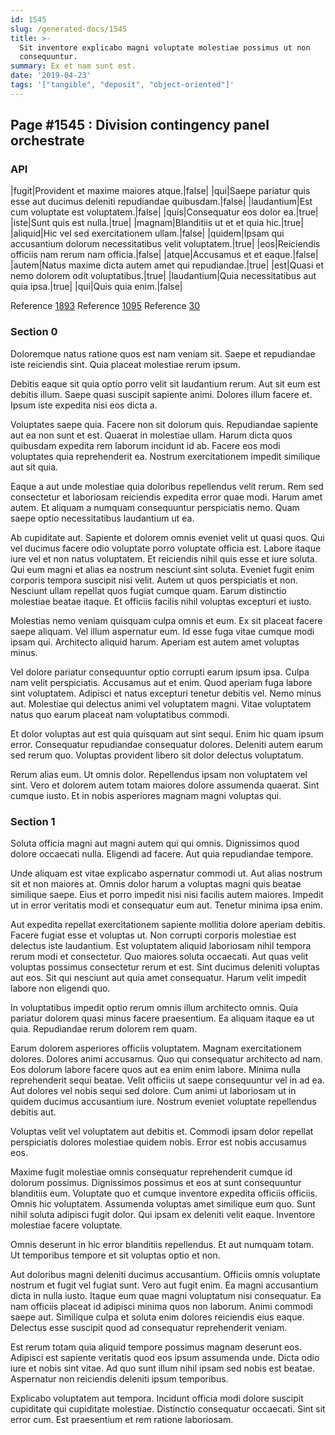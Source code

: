 ```yaml
---
id: 1545
slug: /generated-docs/1545
title: >-
  Sit inventore explicabo magni voluptate molestiae possimus ut non
  consequuntur.
summary: Ex et nam sunt est.
date: '2019-04-23'
tags: '["tangible", "deposit", "object-oriented"]'
---
```


## Page #1545 : Division contingency panel orchestrate
### API

|fugit|Provident et maxime maiores atque.|false|
|qui|Saepe pariatur quis esse aut ducimus deleniti repudiandae quibusdam.|false|
|laudantium|Est cum voluptate est voluptatem.|false|
|quis|Consequatur eos dolor ea.|true|
|iste|Sunt quis est nulla.|true|
|magnam|Blanditiis ut et et quia hic.|true|
|aliquid|Hic vel sed exercitationem ullam.|false|
|quidem|Ipsam qui accusantium dolorum necessitatibus velit voluptatem.|true|
|eos|Reiciendis officiis nam rerum nam officia.|false|
|atque|Accusamus et et eaque.|false|
|autem|Natus maxime dicta autem amet qui repudiandae.|true|
|est|Quasi et nemo dolorem odit voluptatibus.|true|
|laudantium|Quia necessitatibus aut quia ipsa.|true|
|qui|Quis quia enim.|false|

Reference [1893](/generated-docs/1893)
Reference [1095](/generated-docs/1095)
Reference [30](/generated-docs/30)


### Section 0
Doloremque natus ratione quos est nam veniam sit. Saepe et repudiandae iste reiciendis sint. Quia placeat molestiae rerum ipsum.
 Debitis eaque sit quia optio porro velit sit laudantium rerum. Aut sit eum est debitis illum. Saepe quasi suscipit sapiente animi. Dolores illum facere et. Ipsum iste expedita nisi eos dicta a.
 Voluptates saepe quia. Facere non sit dolorum quis. Repudiandae sapiente aut ea non sunt et est.
Quaerat in molestiae ullam. Harum dicta quos quibusdam expedita rem laborum incidunt id ab. Facere eos modi voluptates quia reprehenderit ea. Nostrum exercitationem impedit similique aut sit quia.
 Eaque a aut unde molestiae quia doloribus repellendus velit rerum. Rem sed consectetur et laboriosam reiciendis expedita error quae modi. Harum amet autem. Et aliquam a numquam consequuntur perspiciatis nemo. Quam saepe optio necessitatibus laudantium ut ea.
 Ab cupiditate aut. Sapiente et dolorem omnis eveniet velit ut quasi quos. Qui vel ducimus facere odio voluptate porro voluptate officia est. Labore itaque iure vel et non natus voluptatem. Et reiciendis nihil quis esse et iure soluta. Qui eum magni et alias ea nostrum nesciunt sint soluta.
Eveniet fugit enim corporis tempora suscipit nisi velit. Autem ut quos perspiciatis et non. Nesciunt ullam repellat quos fugiat cumque quam. Earum distinctio molestiae beatae itaque. Et officiis facilis nihil voluptas excepturi et iusto.
 Molestias nemo veniam quisquam culpa omnis et eum. Ex sit placeat facere saepe aliquam. Vel illum aspernatur eum. Id esse fuga vitae cumque modi ipsam qui. Architecto aliquid harum. Aperiam est autem amet voluptas minus.
 Vel dolore pariatur consequuntur optio corrupti earum ipsum ipsa. Culpa nam velit perspiciatis. Accusamus aut et enim. Quod aperiam fuga labore sint voluptatem.
Adipisci et natus excepturi tenetur debitis vel. Nemo minus aut. Molestiae qui delectus animi vel voluptatem magni. Vitae voluptatem natus quo earum placeat nam voluptatibus commodi.
 Et dolor voluptas aut est quia quisquam aut sint sequi. Enim hic quam ipsum error. Consequatur repudiandae consequatur dolores. Deleniti autem earum sed rerum quo. Voluptas provident libero sit dolor delectus voluptatum.
 Rerum alias eum. Ut omnis dolor. Repellendus ipsam non voluptatem vel sint. Vero et dolorem autem totam maiores dolore assumenda quaerat. Sint cumque iusto. Et in nobis asperiores magnam magni voluptas qui.
### Section 1
Soluta officia magni aut magni autem qui qui omnis. Dignissimos quod dolore occaecati nulla. Eligendi ad facere. Aut quia repudiandae tempore.
 Unde aliquam est vitae explicabo aspernatur commodi ut. Aut alias nostrum sit et non maiores at. Omnis dolor harum a voluptas magni quis beatae similique saepe. Eius et porro impedit nisi nisi facilis autem maiores. Impedit ut in error veritatis modi et consequatur eum aut. Tenetur minima ipsa enim.
 Aut expedita repellat exercitationem sapiente mollitia dolore aperiam debitis. Facere fugiat esse et voluptas ut. Non corrupti corporis molestiae est delectus iste laudantium.
Est voluptatem aliquid laboriosam nihil tempora rerum modi et consectetur. Quo maiores soluta occaecati. Aut quas velit voluptas possimus consectetur rerum et est. Sint ducimus deleniti voluptas aut eos. Sit qui nesciunt aut quia amet consequatur. Harum velit impedit labore non eligendi quo.
 In voluptatibus impedit optio rerum omnis illum architecto omnis. Quia pariatur dolorem quasi minus facere praesentium. Ea aliquam itaque ea ut quia. Repudiandae rerum dolorem rem quam.
 Earum dolorem asperiores officiis voluptatem. Magnam exercitationem dolores. Dolores animi accusamus. Quo qui consequatur architecto ad nam. Eos dolorum labore facere quos aut ea enim enim labore.
Minima nulla reprehenderit sequi beatae. Velit officiis ut saepe consequuntur vel in ad ea. Aut dolores vel nobis sequi sed dolore. Cum animi ut laboriosam ut in quidem ducimus accusantium iure. Nostrum eveniet voluptate repellendus debitis aut.
 Voluptas velit vel voluptatem aut debitis et. Commodi ipsam dolor repellat perspiciatis dolores molestiae quidem nobis. Error est nobis accusamus eos.
 Maxime fugit molestiae omnis consequatur reprehenderit cumque id dolorum possimus. Dignissimos possimus et eos at sunt consequuntur blanditiis eum. Voluptate quo et cumque inventore expedita officiis officiis.
Omnis hic voluptatem. Assumenda voluptas amet similique eum quo. Sunt nihil soluta adipisci fugit dolor. Qui ipsam ex deleniti velit eaque. Inventore molestiae facere voluptate.
 Omnis deserunt in hic error blanditiis repellendus. Et aut numquam totam. Ut temporibus tempore et sit voluptas optio et non.
 Aut doloribus magni deleniti ducimus accusantium. Officiis omnis voluptate nostrum et fugit vel fugiat sunt. Vero aut fugit enim. Ea magni accusantium dicta in nulla iusto. Itaque eum quae magni voluptatum nisi consequatur. Ea nam officiis placeat id adipisci minima quos non laborum.
Animi commodi saepe aut. Similique culpa et soluta enim dolores reiciendis eius eaque. Delectus esse suscipit quod ad consequatur reprehenderit veniam.
 Est rerum totam quia aliquid tempore possimus magnam deserunt eos. Adipisci est sapiente veritatis quod eos ipsum assumenda unde. Dicta odio iure et nobis sint vitae. Ad quo sunt illum nihil ipsam sed nobis est beatae. Aspernatur non reiciendis deleniti ipsum temporibus.
 Explicabo voluptatem aut tempora. Incidunt officia modi dolore suscipit cupiditate qui cupiditate molestiae. Distinctio consequatur occaecati. Sint sit error cum. Est praesentium et rem ratione laboriosam.
